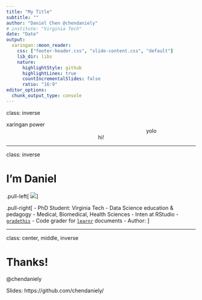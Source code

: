 ```yaml
---
title: "My Title"
subtitle: ""
author: "Daniel Chen @chendaniely"
# institute: "Virginia Tech"
date: "Date"
output:
  xaringan::moon_reader:
    css: ["footer-header.css", "slide-content.css", "default"]
    lib_dir: libs
    nature:
      highlightStyle: github
      highlightLines: true
      countIncrementalSlides: false
      ratio: "16:9"
editor_options: 
  chunk_output_type: console
---
```


class: inverse

<div class="my-footer"><span>xaringan power    
&emsp;&emsp;&emsp;&emsp;&emsp;&emsp;&emsp;&emsp;&emsp;&emsp;&emsp;&emsp;&emsp;
&emsp;&emsp;&emsp;&emsp;&emsp;&emsp;&emsp;&emsp;&emsp;&emsp;&emsp;&emsp;&emsp;
yolo</span></div> 

<center>
<div class="hello">hi!</div>
</center>

---

class: inverse

# I'm Daniel
.pull-left[
<img src='./figs/daniel_square-800x800.jpg'></img>
]

.pull-right[
- PhD Student: Virginia Tech
  - Data Science education & pedagogy
  - Medical, Biomedical, Health Sciences
-  Inten at RStudio
  - [`gradethis`](https://github.com/rstudio-education/gradethis)
  - Code grader for [`learnr`](https://github.com/rstudio/learnr) documents
- Author:
<center>
<img src='./figs/book.jpg' style="width:200px;"></img>
</center>
]

---

class: center, middle, inverse


# Thanks!

@chendaniely

Slides: https://github.com/chendaniely/
